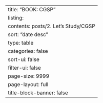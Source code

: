 ---
title: "BOOK: CGSP"
listing:
  contents: posts/2. Let's Study/CGSP
  sort: "date desc"
  type: table
  categories: false
  sort-ui: false
  filter-ui: false
  page-size: 9999
page-layout: full
title-block-banner: false
---